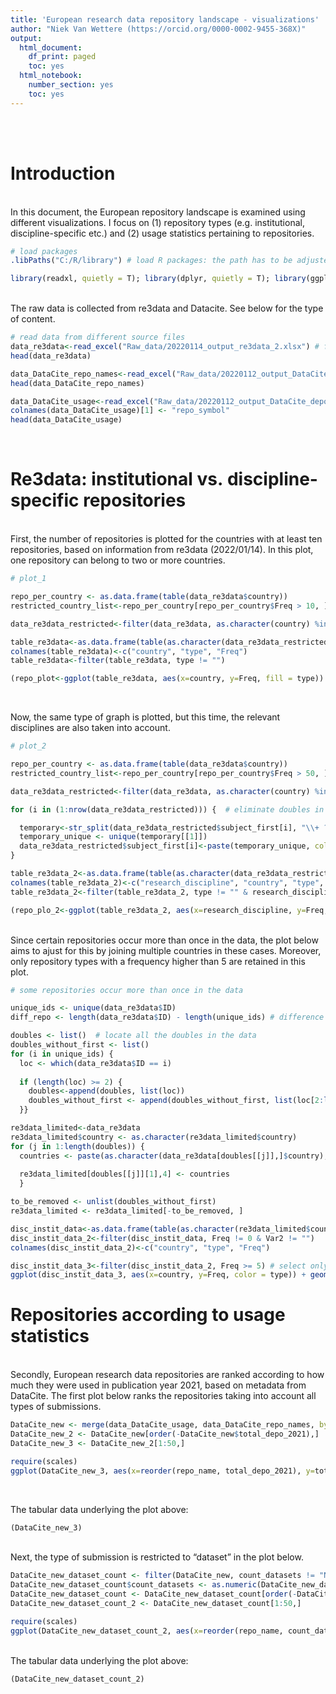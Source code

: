 ```yaml
---
title: 'European research data repository landscape - visualizations'
author: "Niek Van Wettere (https://orcid.org/0000-0002-9455-368X)"
output:
  html_document:
    df_print: paged
    toc: yes
  html_notebook:
    number_section: yes
    toc: yes
---
```

<br>
<br>

# Introduction
<br>
In this document, the European repository landscape is examined using different visualizations. I focus on (1) repository types (e.g. institutional, discipline-specific etc.) and (2) usage statistics pertaining to repositories.


```r
# load packages
.libPaths("C:/R/library") # load R packages: the path has to be adjusted to where the packages are saved

library(readxl, quietly = T); library(dplyr, quietly = T); library(ggplot2, quietly = T); library(stringr, quietly = T)
```
<br>
The raw data is collected from re3data and Datacite. See below for the type of content.

```r

# read data from different source files
data_re3data<-read_excel("Raw_data/20220114_output_re3data_2.xlsx") # from re3data
head(data_re3data)

data_DataCite_repo_names<-read_excel("Raw_data/20220112_output_DataCite_clients.xlsx") # from DataCite
head(data_DataCite_repo_names)

data_DataCite_usage<-read_excel("Raw_data/20220112_output_DataCite_depo_per_repo_2021.xlsx") # from DataCite
colnames(data_DataCite_usage)[1] <- "repo_symbol"
head(data_DataCite_usage)

```
<br>


# Re3data: institutional vs. discipline-specific repositories
<br>
First, the number of repositories is plotted for the countries with at least ten repositories, based on information from re3data (2022/01/14). In this plot, one repository can belong to two or more countries.

```r
# plot_1

repo_per_country <- as.data.frame(table(data_re3data$country))
restricted_country_list<-repo_per_country[repo_per_country$Freq > 10, ]$Var1

data_re3data_restricted<-filter(data_re3data, as.character(country) %in% as.character(restricted_country_list))

table_re3data<-as.data.frame(table(as.character(data_re3data_restricted$country), as.character(data_re3data_restricted$type)))
colnames(table_re3data)<-c("country", "type", "Freq")
table_re3data<-filter(table_re3data, type != "")

(repo_plot<-ggplot(table_re3data, aes(x=country, y=Freq, fill = type)) + geom_bar(stat = "identity") + theme_minimal() + coord_flip() + ggtitle("Number of repositories per country") + scale_fill_manual(values = c("disciplinary" = "#d53e4f", "disciplinary+institutional" = "#fc8d59", "institutional" = "#fee08b", "other" = "#762a83", "other+disciplinary" = "#8c510a", "other+disciplinary+institutional" = "#99d594", "other+institutional" = "#3288bd"))) 

```


<br>

Now, the same type of graph is plotted, but this time, the relevant disciplines are also taken into account. 

```r
# plot_2

repo_per_country <- as.data.frame(table(data_re3data$country))
restricted_country_list<-repo_per_country[repo_per_country$Freq > 50, ]$Var1

data_re3data_restricted<-filter(data_re3data, as.character(country) %in% as.character(restricted_country_list))

for (i in (1:nrow(data_re3data_restricted))) {  # eliminate doubles in "subject first" column

  temporary<-str_split(data_re3data_restricted$subject_first[i], "\\+ ?") 
  temporary_unique <- unique(temporary[[1]])
  data_re3data_restricted$subject_first[i]<-paste(temporary_unique, collapse="+")
}

table_re3data_2<-as.data.frame(table(as.character(data_re3data_restricted$subject_first), as.character(data_re3data_restricted$country), as.character(data_re3data_restricted$type)))
colnames(table_re3data_2)<-c("research_discipline", "country", "type", "Freq")
table_re3data_2<-filter(table_re3data_2, type != "" & research_discipline != "NA" & Freq != 0 & research_discipline != "")

(repo_plo_2<-ggplot(table_re3data_2, aes(x=research_discipline, y=Freq, fill = type)) + geom_bar(stat = "identity") + theme_minimal() + coord_flip() + ggtitle("Number of repositories per country and discipline") + facet_wrap(~ country, ncol = 1)) + scale_fill_manual(values = c("disciplinary" = "#d53e4f", "disciplinary+institutional" = "#fc8d59", "institutional" = "#fee08b", "other" = "#762a83", "other+disciplinary" = "#8c510a", "other+disciplinary+institutional" = "#99d594", "other+institutional" = "#3288bd")) 

```
<br>
Since certain repositories occur more than once in the data, the plot below aims to ajust for this by joining multiple countries in these cases. Moreover, only repository types with a frequency higher than 5 are retained in this plot.

```r

# some repositories occur more than once in the data

unique_ids <- unique(data_re3data$ID)
diff_repo <- length(data_re3data$ID) - length(unique_ids) # difference between total number of repo and total number of unique repo

doubles <- list()  # locate all the doubles in the data
doubles_without_first <- list()
for (i in unique_ids) {
  loc <- which(data_re3data$ID == i)
  
  if (length(loc) >= 2) {
    doubles<-append(doubles, list(loc))
    doubles_without_first <- append(doubles_without_first, list(loc[2:length(loc)]))
  }}

re3data_limited<-data_re3data
re3data_limited$country <- as.character(re3data_limited$country)
for (j in 1:length(doubles)) {
  countries <- paste(as.character(data_re3data[doubles[[j]],]$country), collapse = "+")  # merge countries for same repository
  
  re3data_limited[doubles[[j]][1],4] <- countries
  }

to_be_removed <- unlist(doubles_without_first)
re3data_limited <- re3data_limited[-to_be_removed, ] 

disc_instit_data<-as.data.frame(table(as.character(re3data_limited$country), as.character(re3data_limited$type)))
disc_instit_data_2<-filter(disc_instit_data, Freq != 0 & Var2 != "")
colnames(disc_instit_data_2)<-c("country", "type", "Freq")

disc_instit_data_3<-filter(disc_instit_data_2, Freq >= 5) # select only most frequent ones to plot
ggplot(disc_instit_data_3, aes(x=country, y=Freq, color = type)) + geom_point(size = 5) + theme_minimal() + coord_flip() + ggtitle("Repository frequency per country and repository type") + scale_color_manual(values = c("disciplinary" = "#d53e4f", "disciplinary+institutional" = "#fc8d59", "institutional" = "#fee08b", "other" = "#762a83", "other+disciplinary" = "#8c510a"))

```



# Repositories according to usage statistics
<br>
Secondly, European research data repositories are ranked according to how much they were used in publication year 2021, based on metadata from DataCite. The first plot below ranks the repositories taking into account all types of submissions. 


```r

DataCite_new <- merge(data_DataCite_usage, data_DataCite_repo_names, by = "repo_symbol", all = TRUE)
DataCite_new_2 <- DataCite_new[order(-DataCite_new$total_depo_2021),]
DataCite_new_3 <- DataCite_new_2[1:50,]

require(scales)
ggplot(DataCite_new_3, aes(x=reorder(repo_name, total_depo_2021), y=total_depo_2021)) + geom_point(size = 5) + theme_minimal() + coord_flip() + ggtitle("Number of submitted records for top-50 repositories") + xlab("Repositories") + ylab("Frequency of submissions in 2021") + scale_y_continuous(labels = scales::comma, limits = c(0,410000)) 
```
<br>

The tabular data underlying the plot above:

```r
(DataCite_new_3)
```
<br>
Next, the type of submission is restricted to "dataset" in the plot below.



```r
DataCite_new_dataset_count <- filter(DataCite_new, count_datasets != "NA" & count_datasets != "error")
DataCite_new_dataset_count$count_datasets <- as.numeric(DataCite_new_dataset_count$count_datasets)
DataCite_new_dataset_count <- DataCite_new_dataset_count[order(-DataCite_new_dataset_count$count_datasets),]
DataCite_new_dataset_count_2 <- DataCite_new_dataset_count[1:50,]

require(scales)
ggplot(DataCite_new_dataset_count_2, aes(x=reorder(repo_name, count_datasets), y=count_datasets)) + geom_point(size = 5) + theme_minimal() + coord_flip() + ggtitle("Number of submitted datasets for top-50 repositories") + xlab("Repositories") + ylab("Frequency of submissions in 2021") + scale_y_continuous(labels = scales::comma, limits = c(0,410000)) 

```
<br>
The tabular data underlying the plot above:

```r
(DataCite_new_dataset_count_2)
```

